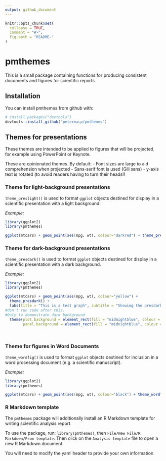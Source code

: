 ```yaml
---
output: github_document
---
```


<!-- README.md is generated from README.Rmd. Please edit that file -->

```r
knitr::opts_chunk$set(
  collapse = TRUE,
  comment = "#>",
  fig.path = "README-"
)
```

# pmthemes

This is a small package containing functions for producing consistent documents and figures for scientific reports.

## Installation

You can install pmthemes from github with:

```r
# install.packages("devtools")
devtools::install_github("petermacp/pmthemes")
```


## Themes for presentations

These themes are intended to be applied to figures that will be projected, for example using PowerPoint or Keynote.

These are opinionated themes. By default:
 - Font sizes are large to aid comprehension when projected
 - Sans-serif font is used (Gill sans)
 - y-axis text is rotated (to avoid readers having to turn their heads!)

### Theme for light-background presentations

`theme_preslight()` is used to format `ggplot` objects destined for display in a scientific presentation with a light background. 

*Example:*

```r
library(ggplot2)
library(pmthemes)

ggplot(mtcars) + geom_point(aes(mpg, wt), colour="darkred") + theme_preslight() + labs(title = "This is a test graph", subtitle = "Showing the preslight theme")
```


### Theme for dark-background presentations

`theme_presdark()` is used to format `ggplot` objects destined for display in a scientific presentation with a dark background. 

*Example:*


```r
library(ggplot2)
library(pmthemes)

ggplot(mtcars) + geom_point(aes(mpg, wt), colour="yellow") + 
  theme_presdark() + 
  labs(title = "This is a test graph", subtitle = "Showing the presdark theme") +
#don't run code after this. 
#Only to demonstrate dark background
  theme(plot.background = element_rect(fill = "midnightblue", colour = NA),
        panel.background = element_rect(fill = "midnightblue", colour = NA))

```
<br>

### Theme for figures in Word Documents

`theme_wordfig()` is used to format `ggplot` objects destined for inclusion in a word processing document (e.g. a scientific manuscript). 

*Example:*

```r
library(ggplot2)
library(pmthemes)

ggplot(mtcars) + geom_point(aes(mpg, wt), colour="black") + theme_wordfig() + labs(title = "This is a test graph", subtitle = "Showing the wordfig theme")
```

### R Markdown template

The `pmthemes` package will additionally install an R Markdown template for writing scientific analysis report. 

To use the package, run: `library(pmthemes)`, then `File/New File/R Markdown/From template`. Then click on the `Analysis template` file to open a new R Markdown document.

You will need to modify the yaml header to provide your own information.